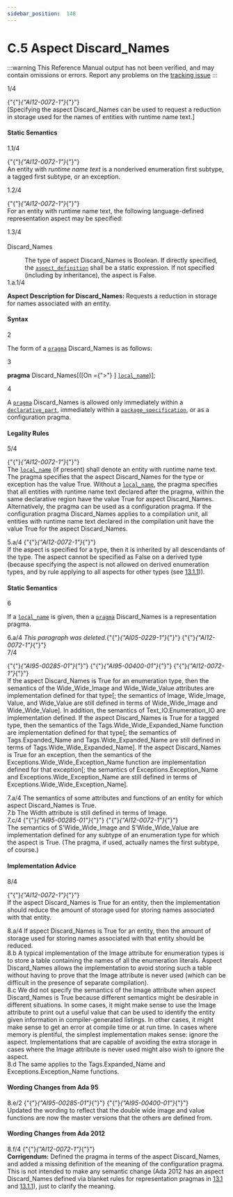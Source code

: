 ```yaml
---
sidebar_position:  148
---
```


# C.5 Aspect Discard_Names

:::warning
This Reference Manual output has not been verified,
and may contain omissions or errors.
Report any problems on the [tracking issue](https://github.com/ada-lang-io/ada-lang-io/issues/20)
:::


<AnnotatedOnly>
<MarginText>
1/4
</MarginText>
</AnnotatedOnly>
<p>{"{"}<em>{"AI12-0072-1"}</em>{"}"} <br />[Specifying the aspect Discard_Names can be used to request a reduction in storage used for the names of entities with runtime name text.] <br /></p>


#### Static Semantics

<AnnotatedOnly>
<MarginText>
1.1/4
</MarginText>
</AnnotatedOnly>
<p>{"{"}<em>{"AI12-0072-1"}</em>{"}"} <br />An entity with <em>runtime name text</em> is a nonderived enumeration first subtype, a tagged first subtype, or an exception.<br /></p>

<AnnotatedOnly>
<MarginText>
1.2/4
</MarginText>
</AnnotatedOnly>
<p>{"{"}<em>{"AI12-0072-1"}</em>{"}"} <br />For an entity with runtime name text, the following language-defined representation aspect may be specified:<br /></p>

<AnnotatedOnly>
<MarginText>
1.3/4
</MarginText>
</AnnotatedOnly>
<dt><br/>Discard_Names</dt>
<dl>
<dd>The type of aspect Discard_Names is Boolean. If directly specified, the <code><a href="../AA-13/AA-13.1#S0348">aspect_definition</a></code> shall be a static expression. If not specified (including by inheritance), the aspect is False.<br /></dd>
<AnnotatedOnly>
<MarginText>
1.a.1/4
</MarginText>
</AnnotatedOnly>
</dl>
<Admonition type="aarm" aarm="note" title="Note: ">
<strong>Aspect Description for </strong><strong>Discard_Names: </strong>Requests a reduction in storage for names associated with an entity.<br /></Admonition>


#### Syntax

<AnnotatedOnly>
<MarginText>
2
</MarginText>
</AnnotatedOnly>
<p>The form of a <code><a href="../AA-2/AA-2.8#S0019">pragma</a></code> Discard_Names is as follows: <br /></p>

<AnnotatedOnly>
<MarginText>
3
</MarginText>
</AnnotatedOnly>
<p>  <strong>pragma</strong> Discard_Names[([On ={">"} ] <code><a href="../AA-13/AA-13.1#S0345">local_name</a></code>)];<br /></p>

<AnnotatedOnly>
<MarginText>
4
</MarginText>
</AnnotatedOnly>
<p>A <code><a href="../AA-2/AA-2.8#S0019">pragma</a></code> Discard_Names is allowed only immediately within a <code><a href="../AA-3/AA-3.11#S0086">declarative_part</a></code>, immediately within a <code><a href="../AA-7/AA-7.1#S0230">package_specification</a></code>, or as a configuration pragma. <br /></p>


#### Legality Rules

<AnnotatedOnly>
<MarginText>
5/4
</MarginText>
</AnnotatedOnly>
<p>{"{"}<em>{"AI12-0072-1"}</em>{"}"} <br />The <code><a href="../AA-13/AA-13.1#S0345">local_name</a></code> (if present) shall denote an entity with runtime name text. The pragma specifies that the aspect Discard_Names for the type or exception has the value True. Without a <code><a href="../AA-13/AA-13.1#S0345">local_name</a></code>, the pragma specifies that all entities with runtime name text declared after the pragma, within the same declarative region have the value True for aspect Discard_Names. Alternatively, the pragma can be used as a configuration pragma. If the configuration pragma Discard_Names applies to a compilation unit, all entities with runtime name text declared in the compilation unit have the value True for the aspect Discard_Names.<br /></p>

<AnnotatedOnly>
<MarginText>
5.a/4
</MarginText>
</AnnotatedOnly>
<Admonition type="aarm" aarm="ramification" title="Ramification: ">
<strong></strong>{"{"}<em>{"AI12-0072-1"}</em>{"}"} <br />If the aspect is specified for a type, then it is inherited by all descendants of the type. The aspect cannot be specified as False on a derived type (because specifying the aspect is not allowed on derived enumeration types, and by rule applying to all aspects for other types (see <a href="../AA-13/AA-13.1#Subclause_13.1.1">13.1.1</a>)). <br /></Admonition>


#### Static Semantics

<AnnotatedOnly>
<MarginText>
6
</MarginText>
</AnnotatedOnly>
<p>If a <code><a href="../AA-13/AA-13.1#S0345">local_name</a></code> is given, then a <code><a href="../AA-2/AA-2.8#S0019">pragma</a></code> Discard_Names is a representation pragma.<br /></p>

<AnnotatedOnly>
<MarginText>
6.a/4
</MarginText>
</AnnotatedOnly>
<Admonition type="aarm" aarm="note" title="Note: ">
<em>This paragraph was deleted.</em>{"{"}<em>{"AI05-0229-1"}</em>{"}"} {"{"}<em>{"AI12-0072-1"}</em>{"}"} <br /></Admonition>

<AnnotatedOnly>
<MarginText>
7/4
</MarginText>
</AnnotatedOnly>
<p>{"{"}<em>{"AI95-00285-01"}</em>{"}"} {"{"}<em>{"AI95-00400-01"}</em>{"}"} {"{"}<em>{"AI12-0072-1"}</em>{"}"} <br />If the aspect Discard_Names is True for an enumeration type, then the semantics of the Wide_Wide_Image and Wide_Wide_Value attributes are implementation defined for that type[; the semantics of Image, Wide_Image, Value, and Wide_Value are still defined in terms of Wide_Wide_Image and Wide_Wide_Value]. In addition, the semantics of Text_IO.Enumeration_IO are implementation defined. If the aspect Discard_Names is True for a tagged type, then the semantics of the Tags.Wide_Wide_Expanded_Name function are implementation defined for that type[; the semantics of Tags.Expanded_Name and Tags.Wide_Expanded_Name are still defined in terms of Tags.Wide_Wide_Expanded_Name]. If the aspect Discard_Names is True for an exception, then the semantics of the Exceptions.Wide_Wide_Exception_Name function are implementation defined for that exception[; the semantics of Exceptions.Exception_Name and Exceptions.Wide_Exception_Name are still defined in terms of Exceptions.Wide_Wide_Exception_Name].<br /></p>

<AnnotatedOnly>
<MarginText>
7.a/4
</MarginText>
</AnnotatedOnly>
<Admonition type="aarm" aarm="implementation-defined" title="Implementation defined: ">
<strong></strong>The semantics of some attributes and functions of an entity for which aspect Discard_Names is True.<br /></Admonition>

<AnnotatedOnly>
<MarginText>
7.b
</MarginText>
</AnnotatedOnly>
<Admonition type="aarm" aarm="ramification" title="Ramification: ">
<strong></strong>The Width attribute is still defined in terms of Image.<br /></Admonition>

<AnnotatedOnly>
<MarginText>
7.c/4
</MarginText>
</AnnotatedOnly>
<Admonition type="aarm" aarm="note" title="Note: ">
{"{"}<em>{"AI95-00285-01"}</em>{"}"} {"{"}<em>{"AI12-0072-1"}</em>{"}"} <br />The semantics of S'Wide_Wide_Image and S'Wide_Wide_Value are implementation defined for any subtype of an enumeration type for which the aspect is True. (The pragma, if used, actually names the first subtype, of course.) <br /></Admonition>


#### Implementation Advice

<AnnotatedOnly>
<MarginText>
8/4
</MarginText>
</AnnotatedOnly>
<p>{"{"}<em>{"AI12-0072-1"}</em>{"}"} <br />If the aspect Discard_Names is True for an entity, then the implementation should reduce the amount of storage used for storing names associated with that entity. <br /></p>

<AnnotatedOnly>
<MarginText>
8.a/4
</MarginText>
</AnnotatedOnly>
<Admonition type="aarm" aarm="implementation-advice" title="Implementation Advice">
<strong></strong>If aspect Discard_Names is True for an entity, then the amount of storage used for storing names associated with that entity should be reduced.<br /></Admonition>

<AnnotatedOnly>
<MarginText>
8.b
</MarginText>
</AnnotatedOnly>
<Admonition type="aarm" aarm="reason" title="Reason: ">
<strong></strong>A typical implementation of the Image attribute for enumeration types is to store a table containing the names of all the enumeration literals. Aspect Discard_Names allows the implementation to avoid storing such a table without having to prove that the Image attribute is never used (which can be difficult in the presence of separate compilation).<br /></Admonition>

<AnnotatedOnly>
<MarginText>
8.c
</MarginText>
</AnnotatedOnly>
<Admonition type="aarm" aarm="note" title="Note: ">
We did not specify the semantics of the Image attribute when aspect Discard_Names is True because different semantics might be desirable in different situations. In some cases, it might make sense to use the Image attribute to print out a useful value that can be used to identify the entity given information in compiler-generated listings. In other cases, it might make sense to get an error at compile time or at run time. In cases where memory is plentiful, the simplest implementation makes sense: ignore the aspect. Implementations that are capable of avoiding the extra storage in cases where the Image attribute is never used might also wish to ignore the aspect.<br /></Admonition>

<AnnotatedOnly>
<MarginText>
8.d
</MarginText>
</AnnotatedOnly>
<Admonition type="aarm" aarm="note" title="Note: ">
The same applies to the Tags.Expanded_Name and Exceptions.Exception_Name functions. <br /></Admonition>


#### Wording Changes from Ada 95

<AnnotatedOnly>
<MarginText>
8.e/2
</MarginText>
</AnnotatedOnly>
<Admonition type="aarm" aarm="note" title="Note: ">
{"{"}<em>{"AI95-00285-01"}</em>{"}"} {"{"}<em>{"AI95-00400-01"}</em>{"}"} <br />Updated the wording to reflect that the double wide image and value functions are now the master versions that the others are defined from. <br /></Admonition>


#### Wording Changes from Ada 2012

<AnnotatedOnly>
<MarginText>
8.f/4
</MarginText>
</AnnotatedOnly>
<Admonition type="aarm" aarm="note" title="Note: ">
{"{"}<em>{"AI12-0072-1"}</em>{"}"} <strong><br />Corrigendum:</strong> Defined the pragma in terms of the aspect Discard_Names, and added a missing definition of the meaning of the configuration pragma. This is not intended to make any semantic change (Ada 2012 has an aspect Discard_Names defined via blanket rules for representation pragmas in <a href="../AA-13/AA-13.1">13.1</a> and <a href="../AA-13/AA-13.1#Subclause_13.1.1">13.1.1</a>), just to clarify the meaning. <br /></Admonition>

